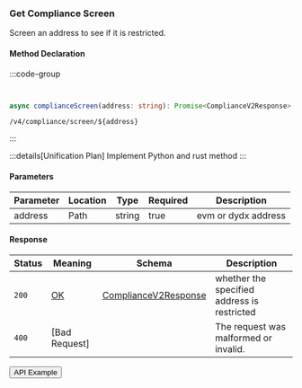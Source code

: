 
### Get Compliance Screen

Screen an address to see if it is restricted.

#### Method Declaration

:::code-group

```python [Python]

```

```rust [Rust]

```

```typescript [TypeScript]
async complianceScreen(address: string): Promise<ComplianceV2Response>
```

```url
/v4/compliance/screen/${address}
```

:::

:::details[Unification Plan]
Implement Python and rust method
:::

#### Parameters

| Parameter | Location | Type   | Required | Description         |
| --------- | -------- | ------ | -------- | ------------------- |
| address   | Path     | string | true     | evm or dydx address |

#### Response

| Status | Meaning       | Schema                 | Description                                 |
| ------ | ------------- | ---------------------- | ------------------------------------------- |
| `200`  | [OK]          | [ComplianceV2Response] | whether the specified address is restricted |
| `400`  | [Bad Request] |                        | The request was malformed or invalid.       |

<Button href="https://indexer.v4testnet.dydx.exchange/v4/compliance/screen/dydx14zzueazeh0hj67cghhf9jypslcf9sh2n5k6art">
  API Example
</Button>

[OK]: /types/ok
[ComplianceV2Response]: /types/compliance_v2_response
